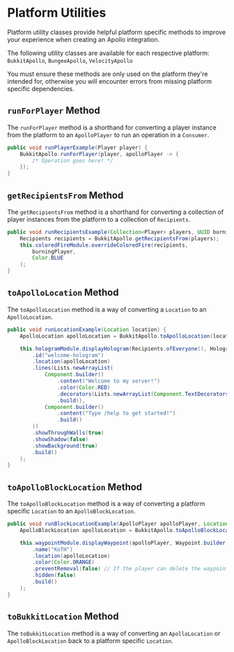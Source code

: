 # Platform Utilities

Platform utility classes provide helpful platform specific methods to improve your experience when creating an Apollo integration.

The following utility classes are available for each respective platform: `BukkitApollo`, `BungeeApollo`, `VelocityApollo`

<Callout type="error">
  You must ensure these methods are only used on the platform they're intended for, otherwise you will encounter errors from missing
  platform specific dependencies.
</Callout>

## `runForPlayer` Method

The `runForPlayer` method is a shorthand for converting a player instance from the platform to an `ApolloPlayer` to run an operation in a `Consumer`.

```java
public void runPlayerExample(Player player) {
    BukkitApollo.runForPlayer(player, apolloPlayer -> {
        /* Operation goes here! */
    });
}
```

## `getRecipientsFrom` Method

The `getRecipientsFrom` method is a shorthand for converting a collection of player instances from the platform to a collection of `Recipients`.

```java
public void runRecipientsExample(Collection<Player> players, UUID burningPlayer) {
    Recipients recipients = BukkitApollo.getRecipientsFrom(players);
    this.coloredFireModule.overrideColoredFire(recipients,
        burningPlayer,
        Color.BLUE
    );
}
```

## `toApolloLocation` Method

The `toApolloLocation` method is a way of converting a `Location` to an `ApolloLocation`.

```java
public void runLocationExample(Location location) {
    ApolloLocation apolloLocation = BukkitApollo.toApolloLocation(location);

    this.hologramModule.displayHologram(Recipients.ofEveryone(), Hologram.builder()
        .id("welcome-hologram")
        .location(apolloLocation)
        .lines(Lists.newArrayList(
            Component.builder()
                .content("Welcome to my server!")
                .color(Color.RED)
                .decorators(Lists.newArrayList(Component.TextDecorators.BOLD, Component.TextDecorators.UNDERLINED))
                .build(),
            Component.builder()
                .content("Type /help to get started!")
                .build()
        ))
        .showThroughWalls(true)
        .showShadow(false)
        .showBackground(true)
        .build()
    );
}
```

## `toApolloBlockLocation` Method

The `toApolloBlockLocation` method is a way of converting a platform specific `Location` to an `ApolloBlockLocation`.

```java
public void runBlockLocationExample(ApolloPlayer apolloPlayer, Location location) {
    ApolloBlockLocation apolloLocation = BukkitApollo.toApolloBlockLocation(location);

    this.waypointModule.displayWaypoint(apolloPlayer, Waypoint.builder()
        .name("KoTH")
        .location(apolloLocation)
        .color(Color.ORANGE)
        .preventRemoval(false) // If the player can delete the waypoint
        .hidden(false)
        .build()
    );
}
```
## `toBukkitLocation` Method

The `toBukkitLocation` method is a way of converting an `ApolloLocation` or `ApolloBlockLocation` back to a platform specific `Location`.
